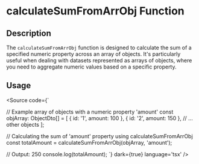 
<Meta title='Utils/Array/calculateSumFromArrObj' />

# calculateSumFromArrObj Function

## Description

The `calculateSumFromArrObj` function is designed to calculate the sum of a specified numeric property across an array of objects. It's particularly useful when dealing with datasets represented as arrays of objects, where you need to aggregate numeric values based on a specific property.

## Usage


<Source code={`


// Example array of objects with a numeric property 'amount'
const objArray: ObjectDto[] = [
    { id: '1', amount: 100 },
    { id: '2', amount: 150 },
    // ... other objects
];

// Calculating the sum of 'amount' property using calculateSumFromArrObj
const totalAmount = calculateSumFromArrObj(objArray, 'amount');

// Output: 250
console.log(totalAmount);
`} dark={true} language='tsx' />